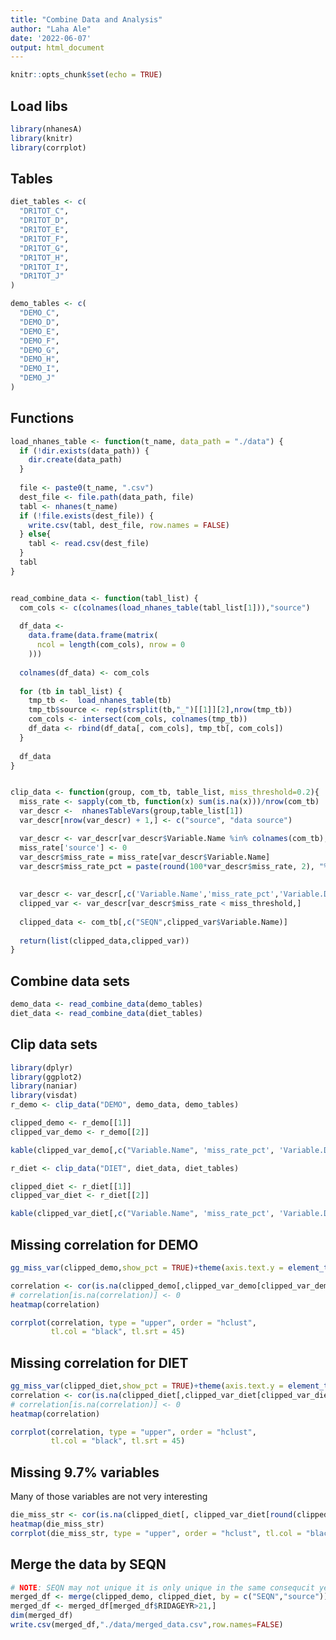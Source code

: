 ```yaml
---
title: "Combine Data and Analysis"
author: "Laha Ale"
date: '2022-06-07'
output: html_document
---
```


```r
knitr::opts_chunk$set(echo = TRUE)
```

## Load libs

```r
library(nhanesA)
library(knitr)
library(corrplot)
```

## Tables

```r
diet_tables <- c(
  "DR1TOT_C",
  "DR1TOT_D",
  "DR1TOT_E",
  "DR1TOT_F",
  "DR1TOT_G",
  "DR1TOT_H",
  "DR1TOT_I",
  "DR1TOT_J"
)

demo_tables <- c(
  "DEMO_C",
  "DEMO_D",
  "DEMO_E",
  "DEMO_F",
  "DEMO_G",
  "DEMO_H",
  "DEMO_I",
  "DEMO_J"
)

```

## Functions

```r
load_nhanes_table <- function(t_name, data_path = "./data") {
  if (!dir.exists(data_path)) {
    dir.create(data_path)
  }
  
  file <- paste0(t_name, ".csv")
  dest_file <- file.path(data_path, file)
  tabl <- nhanes(t_name)
  if (!file.exists(dest_file)) {
    write.csv(tabl, dest_file, row.names = FALSE)
  } else{
    tabl <- read.csv(dest_file)
  }
  tabl
}


read_combine_data <- function(tabl_list) {
  com_cols <- c(colnames(load_nhanes_table(tabl_list[1])),"source")
  
  df_data <-
    data.frame(data.frame(matrix(
      ncol = length(com_cols), nrow = 0
    )))
  
  colnames(df_data) <- com_cols
  
  for (tb in tabl_list) {
    tmp_tb <-  load_nhanes_table(tb)
    tmp_tb$source <- rep(strsplit(tb,"_")[[1]][2],nrow(tmp_tb))
    com_cols <- intersect(com_cols, colnames(tmp_tb))
    df_data <- rbind(df_data[, com_cols], tmp_tb[, com_cols])
  }
  
  df_data
}


clip_data <- function(group, com_tb, table_list, miss_threshold=0.2){
  miss_rate <- sapply(com_tb, function(x) sum(is.na(x)))/nrow(com_tb)
  var_descr <-  nhanesTableVars(group,table_list[1])
  var_descr[nrow(var_descr) + 1,] <- c("source", "data source")

  var_descr <- var_descr[var_descr$Variable.Name %in% colnames(com_tb),] 
  miss_rate['source'] <- 0
  var_descr$miss_rate = miss_rate[var_descr$Variable.Name]
  var_descr$miss_rate_pct = paste(round(100*var_descr$miss_rate, 2), "%", sep="")
  
  
  var_descr <- var_descr[,c('Variable.Name','miss_rate_pct','Variable.Description','miss_rate')]
  clipped_var <- var_descr[var_descr$miss_rate < miss_threshold,]
  
  clipped_data <- com_tb[,c("SEQN",clipped_var$Variable.Name)]
  
  return(list(clipped_data,clipped_var))
}

```

## Combine data sets

```r
demo_data <- read_combine_data(demo_tables)
diet_data <- read_combine_data(diet_tables)
```

## Clip data sets

```r
library(dplyr)
library(ggplot2)
library(naniar)
library(visdat)
r_demo <- clip_data("DEMO", demo_data, demo_tables)

clipped_demo <- r_demo[[1]]
clipped_var_demo <- r_demo[[2]]

kable(clipped_var_demo[,c("Variable.Name", 'miss_rate_pct', 'Variable.Description')])

r_diet <- clip_data("DIET", diet_data, diet_tables)

clipped_diet <- r_diet[[1]]
clipped_var_diet <- r_diet[[2]]

kable(clipped_var_diet[,c("Variable.Name", 'miss_rate_pct', 'Variable.Description')])

```

## Missing correlation for DEMO

```r
gg_miss_var(clipped_demo,show_pct = TRUE)+theme(axis.text.y = element_text(angle = 45))

correlation <- cor(is.na(clipped_demo[,clipped_var_demo[clipped_var_demo$miss_rate>0,]$Variable.Name]))
# correlation[is.na(correlation)] <- 0
heatmap(correlation)

corrplot(correlation, type = "upper", order = "hclust", 
         tl.col = "black", tl.srt = 45)

```

## Missing correlation for DIET

```r
gg_miss_var(clipped_diet,show_pct = TRUE)+theme(axis.text.y = element_text(angle = 45))
correlation <- cor(is.na(clipped_diet[,clipped_var_diet[clipped_var_diet$miss_rate>0,]$Variable.Name]))
# correlation[is.na(correlation)] <- 0
heatmap(correlation)

corrplot(correlation, type = "upper", order = "hclust", 
         tl.col = "black", tl.srt = 45)

```

## Missing 9.7% variables

Many of those variables are not very interesting

```r
die_miss_str <- cor(is.na(clipped_diet[, clipped_var_diet[round(clipped_var_diet$miss_rate,3)==0.097,]$Variable.Name]))
heatmap(die_miss_str)
corrplot(die_miss_str, type = "upper", order = "hclust", tl.col = "black", tl.srt = 45)
```


## Merge the data by SEQN

```r
# NOTE: SEQN may not unique it is only unique in the same consequcit year
merged_df <- merge(clipped_demo, clipped_diet, by = c("SEQN","source"))
merged_df <- merged_df[merged_df$RIDAGEYR>21,]
dim(merged_df)
write.csv(merged_df,"./data/merged_data.csv",row.names=FALSE)
```



